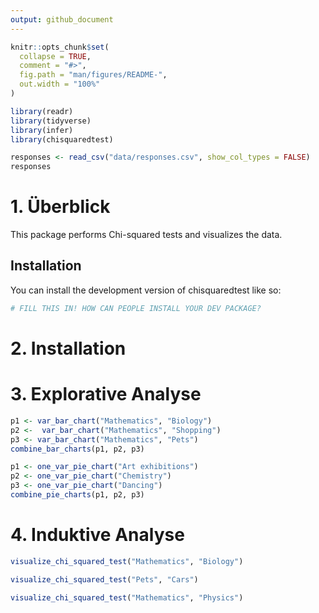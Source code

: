 ```yaml
---
output: github_document
---
```


<!-- README.md is generated from README.Rmd. Please edit that file -->

```r
knitr::opts_chunk$set(
  collapse = TRUE,
  comment = "#>",
  fig.path = "man/figures/README-",
  out.width = "100%"
)
```

```r
library(readr)
library(tidyverse)
library(infer)
library(chisquaredtest)
```

```r
responses <- read_csv("data/responses.csv", show_col_types = FALSE)
responses
```

# 1. Überblick

This package performs Chi-squared tests and visualizes the data. 

## Installation

You can install the development version of chisquaredtest like so:

``` r
# FILL THIS IN! HOW CAN PEOPLE INSTALL YOUR DEV PACKAGE?
```

# 2. Installation

# 3. Explorative Analyse

```r
p1 <- var_bar_chart("Mathematics", "Biology")
p2 <-  var_bar_chart("Mathematics", "Shopping")
p3 <- var_bar_chart("Mathematics", "Pets")
combine_bar_charts(p1, p2, p3)
```
```r
p1 <- one_var_pie_chart("Art exhibitions")
p2 <- one_var_pie_chart("Chemistry")
p3 <- one_var_pie_chart("Dancing")
combine_pie_charts(p1, p2, p3)
```


# 4. Induktive Analyse

```r
visualize_chi_squared_test("Mathematics", "Biology")
```
```r
visualize_chi_squared_test("Pets", "Cars")
```
```r
visualize_chi_squared_test("Mathematics", "Physics")
```


